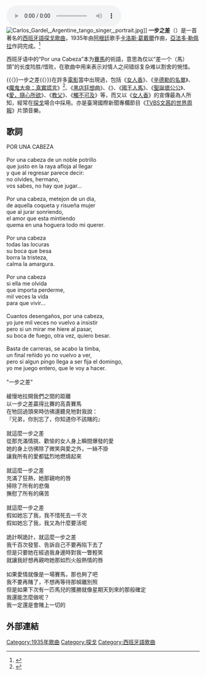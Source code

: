 {{not|一步之遙}}
{{Refimprove|time=2020-06-12T16:35:07+00:00}}
{{noteTA
|G1=Movie
|1=zh-hans:闻香识女人;zh-hk:聞香識女人;zh-tw:女人香;
}}
[[File:Por_una_cabeza_carlos_gardel.ogg|thumb]]
[[File:Carlos_Gardel,_Argentine_tango_singer,_portrait.jpg|thumb]]]]
'''一步之差'''（'''{{lang-es|Por una Cabeza}}'''）是一首著名的[[西班牙語|西班牙語]][[探戈|探戈]][[歌曲|歌曲]]，1935年由[[阿根廷|阿根廷]]歌手[[卡洛斯·葛戴爾|卡洛斯·葛戴爾]]作曲，[[亞法多·勒佩拉|亞法多·勒佩拉]]作詞完成。<ref>{{cite web|title=Por una Cabeza|url=http://www.todotango.com/english/music/song/224/Por-una-cabeza/|accessdate=2014-07-29|author=|date=|format=|publisher=Todo Tango|language=|archive-date=2021-04-23|archive-url=https://web.archive.org/web/20210423221153/https://www.todotango.com/english/music/song/224/Por-una-cabeza/}}</ref>

西班牙语中的“Por una Cabeza”本为[[賽馬|賽馬]]的術語，意思為仅以“差一个（馬）頭”的长度险胜/惜败，在歌曲中用来表示对情人之间错综复杂难以割舍的惋惜。

{{〈}}一步之差{{〉}}在許多[[電影|電影]]當中出現過，包括《[[女人香_(1992年電影)|女人香]]》、《[[辛德勒的名單|辛德勒的名單]]》、《[[魔鬼大帝：真實謊言|魔鬼大帝：真實謊言]]》<ref>{{Cite web|title=True Lies- Soundtrack details - SoundtrackCollector.com|url=http://www.soundtrackcollector.com/catalog/soundtrackdetail.php?movieid=8115|accessdate=2020-03-17|work=www.soundtrackcollector.com|archive-date=2017-06-14|archive-url=https://web.archive.org/web/20170614191725/http://www.soundtrackcollector.com/catalog/soundtrackdetail.php?movieid=8115}}</ref>、《[[黑店狂想曲|黑店狂想曲]]》、《{{link-en|水性楊花|Easy Virtue (2008 film)}}》、《[[國王人馬|國王人馬]]》、《[[聖誕壞公公|聖誕壞公公]]》、《[[愛，隨心所欲|愛，隨心所欲]]》、《[[教父_(電影)|教父]]》、《[[触不可及_(中国电影)|觸不可及]]》等，而又以《[[女人香_(1992年電影)|女人香]]》的宣傳最為人所知，經常在[[探戈|探戈]]場合中採用。亦是臺灣國際新聞專欄節目《[[TVBS文茜的世界周報|TVBS文茜的世界周報]]》片頭音樂。
{{Wikisourcehas|:en:Por una Cabeza|英语、西语歌词以及乐谱}}

== 歌詞 ==
POR UNA CABEZA<br />
<br />
Por una cabeza de un noble potrillo <br />
que justo en la raya afloja al llegar <br />
y que al regresar parece decir: <br />
no olvides, hermano, <br />
vos sabes, no hay que jugar... <br />
<br />
Por una cabeza, metejon de un dia, <br />
de aquella coqueta y risueña mujer <br />
que al jurar sonriendo, <br />
el amor que esta mintiendo <br />
quema en una hoguera todo mi querer. <br />
<br />
Por una cabeza <br />
todas las locuras <br />
su boca que besa <br />
borra la tristeza, <br />
calma la amargura. <br />
<br />
Por una cabeza <br />
si ella me olvida <br />
que importa perderme, <br />
mil veces la vida <br />
para que vivir... <br />
<br />
Cuantos desengaños, por una cabeza, <br />
yo jure mil veces no vuelvo a insistir <br />
pero si un mirar me hiere al pasar, <br />
su boca de fuego, otra vez, quiero besar. <br />
<br />
Basta de carreras, se acabo la timba, <br />
un final reñido yo no vuelvo a ver, <br />
pero si algun pingo llega a ser fija el domingo, <br />
yo me juego entero, que le voy a hacer.<br />
<br />
"一步之差"<br />
<br />
緩慢地拉開我們之間的距離<br />
以一步之差贏得比賽的高貴賽馬<br />
在牠回過頭來時彷彿還聽見牠對我說：<br />
『兄弟，你別忘了，你知道你不該賭的』<br />
<br />
就這麼一步之差<br />
從那充滿情挑、歡愉的女人身上瞬間爆發的愛<br />
她的身上彷彿除了微笑與愛之外，一絲不掛<br />
讓我所有的愛都猛烈地燃燒起來<br />
<br />
就這麼一步之差<br />
充滿了狂熱，她那親吻的唇<br />
掃除了所有的悲傷<br />
撫慰了所有的痛苦<br />
<br />
就這麼一步之差<br />
假如她忘了我，我不惜死去一千次<br />
假如她忘了我，我又為什麼要活呢<br />
<br />
詭計啊詭計，就這麼一步之差<br />
我千百次發誓、告訴自己不要再陷下去了<br />
但是只要她在經過我身邊時對我一瞥輕笑<br />
就讓我好想再親吻她那如烈火般熱情的唇<br />
<br />
如果愛情就像是一場賽馬，那也夠了吧<br />
我不要再賭了，不想再等待那幀離別照<br />
但是如果下次有一匹馬兒的獲勝就像星期天到來的那般確定<br />
我還能怎麼做呢？<br />
我一定還是會賭上一切的

== 外部連結 ==
{{reflist}}

[[Category:1935年歌曲|Category:1935年歌曲]]
[[Category:探戈|Category:探戈]]
[[Category:西班牙語歌曲|Category:西班牙語歌曲]]